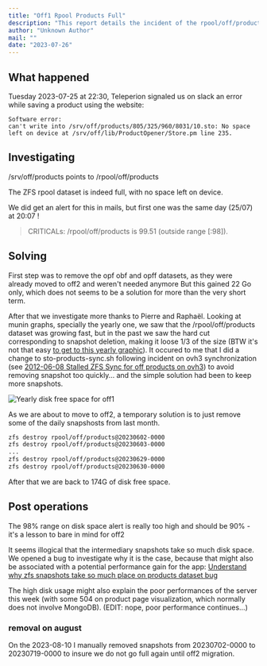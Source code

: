 ```yaml
---
title: "Off1 Rpool Products Full"
description: "This report details the incident of the rpool/off/products dataset on off1 becoming full, leading to service errors. It covers the investigation, temporary solutions like snapshot removal, and lessons learned regarding disk space monitoring and ZFS snapshot management."
author: "Unknown Author"
mail: ""
date: "2023-07-26"
---
```


## What happened

Tuesday 2023-07-25 at 22:30, Teleperion signaled us on slack an error while saving a product using the website:

```
Software error:
can't write into /srv/off/products/805/325/960/8031/10.sto: No space left on device at /srv/off/lib/ProductOpener/Store.pm line 235.
```

## Investigating

/srv/off/products points to /rpool/off/products

The ZFS rpool dataset is indeed full, with no space left on device.

We did get an alert for this in mails, but first one was the same day (25/07) at 20:07 !

> CRITICALs: /rpool/off/products is 99.51 (outside range [:98]).

## Solving

First step was to remove the opf obf and opff datasets, as they were already moved to off2 and weren't needed anymore
But this gained 22 Go only, which does not seems to be a solution for more than the very short term.

After that we investigate more thanks to Pierre and Raphaël. Looking at munin graphs, specially the yearly one, we saw that the /rpool/off/products dataset was growing fast, but in the past we saw the hard cut corresponding to snapshot deletion, making it loose 1/3 of the size (BTW it's not that easy [to get to this yearly graphic](https://www.computel.fr/munin/openfoodfacts/off1.openfoodfacts/df.html)). It occured to me that I did a change to sto-products-sync.sh following incident on ovh3 synchronization (see [2012-06-08 Stalled ZFS Sync for off products on ovh3](/docs/Infra/reports/2023/2023-06-08-stalled-zfs-sync-off-products)) to avoid removing snapshot too quickly… and the simple solution had been to keep more snapshots.

![Yearly disk free space for off1](../../img/2023-07-26-munin-off1-df-yearly.png "Yearly disk free space for off1")

As we are about to move to off2, a temporary solution is to just remove some of the daily snapshosts from last month.

```bash
zfs destroy rpool/off/products@20230602-0000
zfs destroy rpool/off/products@20230603-0000
...
zfs destroy rpool/off/products@20230629-0000
zfs destroy rpool/off/products@20230630-0000
```

After that we are back to 174G of disk free space.

## Post operations

The 98% range on disk space alert is really too high and should be 90% - it's a lesson to bare in mind for off2

It seems illogical that the intermediary snapshots take so much disk space.
We opened a bug to investigate why it is the case, because that might also be associated with a potential performance gain for the app: [Understand why zfs snapshots take so much place on products dataset bug](https://github.com/openfoodfacts/openfoodfacts-server/issues/8740)

The high disk usage might also explain the poor performances of the server this week (with some 504 on product page visualization, which normally does not involve MongoDB). (EDIT: nope, poor performance continues…)

### removal on august

On the 2023-08-10 I manually removed snapshots from 20230702-0000 to 20230719-0000 to insure we do not go full again until off2 migration.
